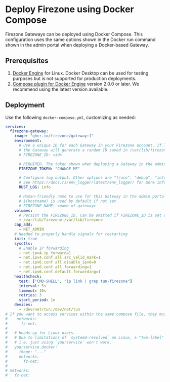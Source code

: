 
# Deploy Firezone using Docker Compose

Firezone Gateways can be deployed using Docker Compose. This configuration uses
the same options shown in the Docker run command shown in the admin portal when
deploying a Docker-based Gateway.

## Prerequisites

1. [Docker Engine](https://docs.docker.com/get-docker/) for Linux. Docker
   Desktop can be used for testing purposes but is not supported for production
   deployments.
1. [Compose plugin for Docker Engine](https://docs.docker.com/compose/install/#scenario-two-install-the-compose-plugin)
   version 2.0.0 or later. We recommend using the latest version available.

## Deployment

Use the following `docker-compose.yml`, customizing as needed:

```yaml
services:
  firezone-gateway:
    image: "ghcr.io/firezone/gateway:1"
    environment:
      # Use a unique ID for each Gateway in your Firezone account. If left blank,
      # the Gateway will generate a random ID saved in /var/lib/firezone
      # FIREZONE_ID: <id>

      # REQUIRED. The token shown when deploying a Gateway in the admin portal.
      FIREZONE_TOKEN: "CHANGE ME"

      # Configure log output. Other options are "trace", "debug", "info", "warn", "error", and "off".
      # See https://docs.rs/env_logger/latest/env_logger/ for more information.
      RUST_LOG: info

      # Human-friendly name to use for this Gateway in the admin portal.
      # $(hostname) is used by default if not set.
      # FIREZONE_NAME: <name-of-gateway>
    volumes:
      # Persist the FIREZONE_ID. Can be omitted if FIREZONE_ID is set above.
      - /var/lib/firezone:/var/lib/firezone
    cap_add:
      - NET_ADMIN
    # Needed to properly handle signals for restarting
    init: true
    sysctls:
      # Enable IP forwarding
      - net.ipv4.ip_forward=1
      - net.ipv4.conf.all.src_valid_mark=1
      - net.ipv6.conf.all.disable_ipv6=0
      - net.ipv6.conf.all.forwarding=1
      - net.ipv6.conf.default.forwarding=1
    healthcheck:
      test: ["CMD-SHELL", "ip link | grep tun-firezone"]
      interval: 5s
      timeout: 10s
      retries: 3
      start_period: 1m
    devices:
      - /dev/net/tun:/dev/net/tun
# If you want to access services within the same compose file, they must share a network.
#    networks:
#      fz-net:
#
#   # Heads-up for Linux users.
#   # Due to limitations of `systemd-resolved` on Linux, a "two-label" domain is necessary if you want to define this as a DNS resource.
#   # i.e. just using `yourservice` won't work.
#   yourservice.docker:
#     image: "..."
#     networks:
#       fz-net:
#
# networks:
#   fz-net:
```
